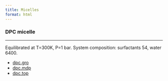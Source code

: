 ```yaml
---
title: Micelles
format: html
---
```


### DPC micelle
<hr>

Equilibrated at T=300K, P=1 bar.
System composition: surfactants 54, water 6400.

- [dpc.gro](http://cgmartini.nl/images/applications/micelle/dpc.gro)
- [dpc.mdp](http://cgmartini.nl/images/applications/micelle/dpc.mdp)
- [dpc.top](http://cgmartini.nl/images/applications/micelle/dpc.top)